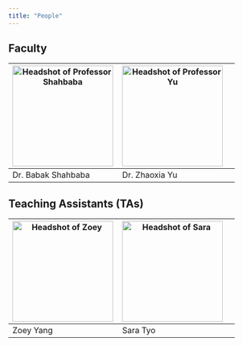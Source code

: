 ```yaml
---
title: "People"
---
```


## Faculty

| <img src="img/Babak.jpeg" class="rounded-circle center mx-auto d-block" alt="Headshot of Professor Shahbaba" style="width:200px; margin-right;0%; display:block;"> | <img src="img/Yu_profile.jpg" class="rounded-circle center mx-auto d-block"   alt="Headshot of Professor Yu" style="width:200px; margin-right;40%; display:block;"> |
|------------------------------------------------------------------------------------------------------------------------------------------------------------------------------------------------------------------------------------------------------------------|-------------------------------------------------------------------------------------------------------------------------------------------------------------------------------------------------------------------------------------------------------------------------------------|
| Dr. Babak Shahbaba  |  Dr. Zhaoxia Yu |

## Teaching Assistants (TAs)

| <img src="img/zoey.jpeg" class="rounded-circle center mx-auto d-block" alt="Headshot of Zoey" style="width:200px; margin-right;40%; display:block;"> | <img src="img/SaraTyo.png" class="rounded-circle center mx-auto d-block" alt="Headshot of Sara" style="width:200px; margin-right;40%; display:block;"> | 
|------------------------------------------------------------------------------------------------------------------------------------------------------------------------------------------------------------------------------------------------------------------|-------------------------------------------------------------------------------------------------------------------------------------------------------------------------------------------------------------------------------------------------------------------------------------|
|         Zoey Yang |        Sara Tyo |  
                                                                                                                                                                                                                                  
